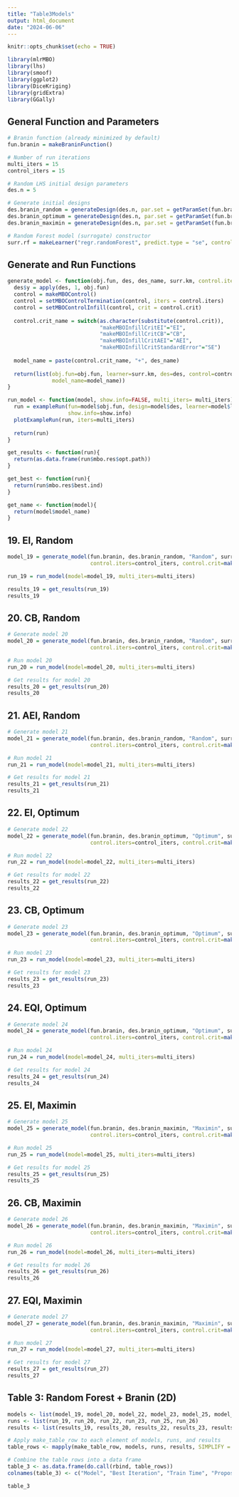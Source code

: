```yaml
---
title: "Table3Models"
output: html_document
date: "2024-06-06"
---
```


```r
knitr::opts_chunk$set(echo = TRUE)
```

```r
library(mlrMBO)
library(lhs)
library(smoof)
library(ggplot2)
library(DiceKriging)
library(gridExtra)
library(GGally)
```

## General Function and Parameters

```r
# Branin function (already minimized by default)
fun.branin = makeBraninFunction()

# Number of run iterations
multi_iters = 15
control_iters = 15

# Random LHS initial design parameters
des.n = 5

# Generate initial designs
des.branin_random = generateDesign(des.n, par.set = getParamSet(fun.branin), randomLHS)
des.branin_optimum = generateDesign(des.n, par.set = getParamSet(fun.branin), optimumLHS)
des.branin_maximin = generateDesign(des.n, par.set = getParamSet(fun.branin), maximinLHS)

# Random Forest model (surrogate) constructor
surr.rf = makeLearner("regr.randomForest", predict.type = "se", control = list(trace = FALSE), ntree = 500, mtry = 2)
```

## Generate and Run Functions

```r
generate_model <- function(obj.fun, des, des_name, surr.km, control.iters=control_iters, control.crit){
  des$y = apply(des, 1, obj.fun)
  control = makeMBOControl()
  control = setMBOControlTermination(control, iters = control.iters)
  control = setMBOControlInfill(control, crit = control.crit)
  
  control.crit_name = switch(as.character(substitute(control.crit)), 
                             "makeMBOInfillCritEI"="EI",
                             "makeMBOInfillCritCB"="CB",
                             "makeMBOInfillCritAEI"="AEI",
                             "makeMBOInfillCritStandardError"="SE")
  
  model_name = paste(control.crit_name, "+", des_name)
  
  return(list(obj.fun=obj.fun, learner=surr.km, des=des, control=control,
              model_name=model_name))
}

run_model <- function(model, show.info=FALSE, multi_iters= multi_iters) {
  run = exampleRun(fun=model$obj.fun, design=model$des, learner=model$learner, control=model$control,
                   show.info=show.info)
  plotExampleRun(run, iters=multi_iters)
  
  return(run)
}

get_results <- function(run){
  return(as.data.frame(run$mbo.res$opt.path))
}

get_best <- function(run){
  return(run$mbo.res$best.ind)
}

get_name <- function(model){
  return(model$model_name)
}
```

## 19. EI, Random

```r
model_19 = generate_model(fun.branin, des.branin_random, "Random", surr.rf, 
                          control.iters=control_iters, control.crit=makeMBOInfillCritEI())

run_19 = run_model(model=model_19, multi_iters=multi_iters)

results_19 = get_results(run_19)
results_19
```

## 20. CB, Random

```r
# Generate model 20
model_20 = generate_model(fun.branin, des.branin_random, "Random", surr.rf, 
                          control.iters=control_iters, control.crit=makeMBOInfillCritCB())

# Run model 20
run_20 = run_model(model=model_20, multi_iters=multi_iters)

# Get results for model 20
results_20 = get_results(run_20)
results_20
```

## 21. AEI, Random

```r
# Generate model 21
model_21 = generate_model(fun.branin, des.branin_random, "Random", surr.rf, 
                          control.iters=control_iters, control.crit=makeMBOInfillCritAEI())

# Run model 21
run_21 = run_model(model=model_21, multi_iters=multi_iters)

# Get results for model 21
results_21 = get_results(run_21)
results_21
```

## 22. EI, Optimum

```r
# Generate model 22
model_22 = generate_model(fun.branin, des.branin_optimum, "Optimum", surr.rf, 
                          control.iters=control_iters, control.crit=makeMBOInfillCritEI())

# Run model 22
run_22 = run_model(model=model_22, multi_iters=multi_iters)

# Get results for model 22
results_22 = get_results(run_22)
results_22
```

## 23. CB, Optimum

```r
# Generate model 23
model_23 = generate_model(fun.branin, des.branin_optimum, "Optimum", surr.rf, 
                          control.iters=control_iters, control.crit=makeMBOInfillCritCB())

# Run model 23
run_23 = run_model(model=model_23, multi_iters=multi_iters)

# Get results for model 23
results_23 = get_results(run_23)
results_23
```

## 24. EQI, Optimum

```r
# Generate model 24
model_24 = generate_model(fun.branin, des.branin_optimum, "Optimum", surr.rf, 
                          control.iters=control_iters, control.crit=makeMBOInfillCritEQI())

# Run model 24
run_24 = run_model(model=model_24, multi_iters=multi_iters)

# Get results for model 24
results_24 = get_results(run_24)
results_24
```

## 25. EI, Maximin

```r
# Generate model 25
model_25 = generate_model(fun.branin, des.branin_maximin, "Maximin", surr.rf, 
                          control.iters=control_iters, control.crit=makeMBOInfillCritEI())

# Run model 25
run_25 = run_model(model=model_25, multi_iters=multi_iters)

# Get results for model 25
results_25 = get_results(run_25)
results_25
```

## 26. CB, Maximin

```r
# Generate model 26
model_26 = generate_model(fun.branin, des.branin_maximin, "Maximin", surr.rf, 
                          control.iters=control_iters, control.crit=makeMBOInfillCritCB())

# Run model 26
run_26 = run_model(model=model_26, multi_iters=multi_iters)

# Get results for model 26
results_26 = get_results(run_26)
results_26
```

## 27. EQI, Maximin

```r
# Generate model 27
model_27 = generate_model(fun.branin, des.branin_maximin, "Maximin", surr.rf, 
                          control.iters=control_iters, control.crit=makeMBOInfillCritEQI())

# Run model 27
run_27 = run_model(model=model_27, multi_iters=multi_iters)

# Get results for model 27
results_27 = get_results(run_27)
results_27
```

## Table 3: Random Forest + Branin (2D)

```r
models <- list(model_19, model_20, model_22, model_23, model_25, model_26)
runs <- list(run_19, run_20, run_22, run_23, run_25, run_26)
results <- list(results_19, results_20, results_22, results_23, results_25, results_26)

# Apply make_table_row to each element of models, runs, and results
table_rows <- mapply(make_table_row, models, runs, results, SIMPLIFY = FALSE)

# Combine the table rows into a data frame
table_3 <- as.data.frame(do.call(rbind, table_rows))
colnames(table_3) <- c("Model", "Best Iteration", "Train Time", "Propose Time", "Sum SE")

table_3
```









